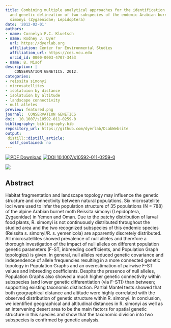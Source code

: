 ```yaml
---
title: Combining multiple analytical approaches for the identification of population structure
  and genetic delineation of two subspecies of the endemic Arabian burnet moth Reissita
  simonyi (Zygaenidae; Lepidoptera)
date: '2012-02-01'
authors:
- name: Cornelya F.C. Kluetsch
- name: Rodney J. Dyer
  url: https://dyerlab.org
  affiliation: Center for Environmental Studies
  affiliation_url: https://ces.vcu.edu
  orcid_id: 0000-0003-4707-3453
- name: B. Misof
description: |
    CONSERVATION GENETICS. 2012.  
categories: 
- reissita simonyi
- microsatellites
- isolatuion by distance
- isolatuion by altitude
- landscape connectivity
- null alleles
preview: featured.png
journal:  CONSERVATION GENETICS
doi:  10.1007/s10592-011-0259-0
bibliography: bibliography.bib
repository_url: https://github.com/dyerlab/DLabWebsite
output:
 distill::distill_article:
  self_contained: no
---
```


 [![PDF Download](https://img.shields.io/badge/PDF-21B02C.svg)](https://drive.google.com/open?id=0B0T81CzLjtfPMkxsUU5ETFVnM0U) [![ DOI 10.1007/s10592-011-0259-0](http://img.shields.io/badge/DOI-474747.svg)](https://doi.org/10.1007/s10592-011-0259-0)

![]( featured.png )

## Abstract

Habitat fragmentation and landscape topology may influence the genetic structure and connectivity between natural populations. Six microsatellite loci were used to infer the population structure of 35 populations (N = 788) of the alpine Arabian burnet moth Reissita simonyi (Lepidoptera, Zygaenidae) in Yemen and Oman. Due to the patchy distribution of larval food plants, R. simonyi is not continuously distributed throughout the studied area and the two recognized subspecies of this endemic species (Reissita s. simonyi/R. s. yemenicola) are apparently discretely distributed. All microsatellites showed prevalence of null alleles and therefore a thorough investigation of the impact of null alleles on different population genetic parameters (F-ST, inbreeding coefficients, and Population Graph topologies) is given. In general, null alleles reduced genetic covariance and independence of allele frequencies resulting in a more connected genetic topology in Population Graphs and an overestimation of pairwise F-ST values and inbreeding coefficients. Despite the presence of null alleles, Population Graphs also showed a much higher genetic connectivity within subspecies (and lower genetic differentiation (via F-ST)) than between; supporting existing taxonomic distinction. Partial Mantel tests showed that both geographical distance and altitude were highly correlated with the observed distribution of genetic structure within R. simonyi. In conclusion, we identified geographical and altitudinal distances in R. simonyi as well as an intervening desert area to be the main factors for spatial genetic structure in this species and show that the taxonomic division into two subspecies is confirmed by genetic analysis.
